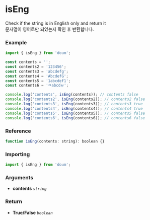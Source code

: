 
<Meta title="validation/isEng" />

# isEng

Check if the string is in English only and return it  
문자열이 영어로만 되있는지 확인 후 반환합니다.

### Example

```js
import { isEng } from 'doum';

const contents = '';
const contents2 = '123456';
const contents3 = 'abcdefg';
const contents4 = 'AbcdefG';
const contents5 = '1abcdef1';
const contents6 = 'ㅁabcdㅂ';

console.log('contents', isEng(contents)); // contents false
console.log('contents2', isEng(contents2)); // contents2 false
console.log('contents3', isEng(contents3)); // contents3 true
console.log('contents4', isEng(contents4)); // contents4 true
console.log('contents5', isEng(contents5)); // contents5 false
console.log('contents6', isEng(contents6)); // contents6 false
```

### Reference

```js
function isEng(contents: string): boolean {}
```

### Importing

```js
import { isEng } from 'doum';
```

### Arguments

- **contents** _`string`_

### Return
- **True/False** _`boolean`_